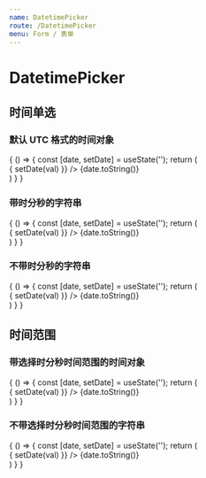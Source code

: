 ```yaml
---
name: DatetimePicker
route: /DatetimePicker
menu: Form / 表单
---
```



# DatetimePicker

## 时间单选

### 默认 UTC 格式的时间对象

<Playground>
  {
    () => {
      const [date, setDate] = useState('');
      return (
        <div className="layout">
          <DatetimePicker
            onChange={val => {
              setDate(val)
            }} />
          {date.toString()}
        </div>
      )
    }
  }
</Playground>

### 带时分秒的字符串

<Playground>
  {
    () => {
      const [date, setDate] = useState('');
      return (
        <div className="layout">
          <DatetimePicker
            outputAsString={true}
            onChange={val => {
              setDate(val)
            }} />
          {date.toString()}
        </div>
      )
    }
  }
</Playground>

### 不带时分秒的字符串

<Playground>
  {
    () => {
      const [date, setDate] = useState('');
      return (
        <div className="layout">
          <DatetimePicker
            outputAsString={true}
            needTime={false}
            onChange={val => {
              setDate(val)
            }} />
          {date.toString()}
        </div>
      )
    }
  }
</Playground>

## 时间范围

### 带选择时分秒时间范围的时间对象

<Playground>
  {
    () => {
      const [date, setDate] = useState('');
      return (
        <div className="layout">
          <DatetimePicker
            mode="range"
            onChange={val => {
              setDate(val)
            }} />
          {date.toString()}
        </div>
      )
    }
  }
</Playground>

### 不带选择时分秒时间范围的字符串

<Playground>
  {
    () => {
      const [date, setDate] = useState('');
      return (
        <div className="layout">
          <DatetimePicker
            needTime={false}
            outputAsString={true}
            mode="range"
            onChange={val => {
              setDate(val)
            }} />
          {date.toString()}
        </div>
      )
    }
  }
</Playground>

<PropsTable of={DatetimePicker} />
